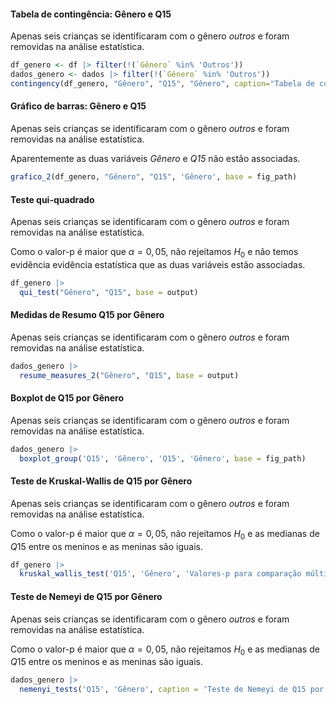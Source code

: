 
#### Tabela de contingência: Gênero e Q15

Apenas seis crianças se identificaram com o gênero _outros_ e foram removidas na análise estatística.

```r
df_genero <- df |> filter(!(`Gênero` %in% 'Outros'))
dados_genero <- dados |> filter(!(`Gênero` %in% 'Outros'))
contingency(df_genero, "Gênero", "Q15", "Gênero", caption="Tabela de contingência: Gênero e Q15.", base = output)
```

#### Gráfico de barras: Gênero e Q15

Apenas seis crianças se identificaram com o gênero _outros_ e foram removidas na análise estatística.

Aparentemente as duas variáveis _Gênero_ e _Q15_ não estão associadas.

```r
grafico_2(df_genero, "Gênero", "Q15", 'Gênero', base = fig_path)
```

#### Teste qui-quadrado

Apenas seis crianças se identificaram com o gênero _outros_ e foram removidas na análise estatística.


Como o valor-p é maior que $\alpha=0,05$, não rejeitamos $H_0$ e não  temos evidência evidência estatística que as duas variáveis estão associadas. 

```r
df_genero |> 
  qui_test("Gênero", "Q15", base = output)
```

\cleardoublepage

#### Medidas de Resumo Q15 por Gênero

Apenas seis crianças se identificaram com o gênero _outros_ e foram removidas na análise estatística.

```r
dados_genero |> 
  resume_measures_2("Gênero", "Q15", base = output)
```

#### Boxplot de Q15 por Gênero 

Apenas seis crianças se identificaram com o gênero _outros_ e foram removidas na análise estatística.


```r
dados_genero |>
  boxplot_group('Q15', 'Gênero', 'Q15', 'Gênero', base = fig_path)
```

#### Teste de Kruskal-Wallis de Q15 por Gênero

Apenas seis crianças se identificaram com o gênero _outros_ e foram removidas na análise estatística.

Como o valor-p é maior que $\alpha=0,05$, não rejeitamos $H_0$ e as medianas de $Q15$ entre os meninos e as meninas são iguais.

```r
df_genero |> 
  kruskal_wallis_test('Q15', 'Gênero', 'Valores-p para comparação múltipla de medianas: Q15 e Gênero.', base = output)
```

#### Teste de Nemeyi de Q15 por Gênero

Apenas seis crianças se identificaram com o gênero _outros_ e foram removidas na análise estatística.

Como o valor-p é maior que $\alpha=0,05$, não rejeitamos $H_0$ e as medianas de $Q15$ entre os meninos e as meninas são iguais.

```r
dados_genero |> 
  nemenyi_tests('Q15', 'Gênero', caption = 'Teste de Nemeyi de Q15 por Gênero.', base = output)
``` 